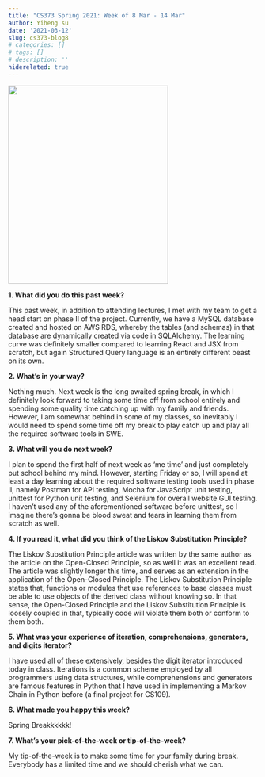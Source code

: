 ```yaml
---
title: "CS373 Spring 2021: Week of 8 Mar - 14 Mar"
author: Yiheng su
date: '2021-03-12'
slug: cs373-blog8
# categories: []
# tags: []
# description: ''
hiderelated: true
---
```


![](/img/Headshot_cropped.jpg){width=80% height=400px}

**1. What did you do this past week?**

This past week, in addition to attending lectures, I met with my team to get a head start on phase II of the project. Currently, we have a MySQL database created and hosted on AWS RDS, whereby the tables (and schemas) in that database are dynamically created via code in SQLAlchemy. The learning curve was definitely smaller compared to learning React and JSX from scratch, but again Structured Query language is an entirely different beast on its own.

**2. What's in your way?**

Nothing much. Next week is the long awaited spring break, in which I definitely look forward to taking some time off from school entirely and spending some quality time catching up with my family and friends. However, I am somewhat behind in some of my classes, so inevitably I would need to spend some time off my break to play catch up and play all the required software tools in SWE.

**3. What will you do next week?**

I plan to spend the first half of next week as 'me time' and just completely put school behind my mind. However, starting Friday or so, I will spend at least a day learning about the required software testing tools used in phase II, namely Postman for API testing, Mocha for JavaScript unit testing, unittest for Python unit testing, and Selenium for overall website GUI testing. I haven't used any of the aforementioned software before unittest, so I imagine there's gonna be blood sweat and tears in learning them from scratch as well.

**4. If you read it, what did you think of the Liskov Substitution Principle?**

The Liskov Substitution Principle article was written by the same author as the article on the Open-Closed Principle, so as well it was an excellent read. The article was slightly longer this time, and serves as an extension in the application of the Open-Closed Principle. The Liskov Substitution Principle states that, functions or modules that use references to base classes must be able to use objects of the derived class without knowing so. In that sense, the Open-Closed Principle and the Liskov Substitution Principle is loosely coupled in that, typically code will violate them both or conform to them both.

**5. What was your experience of iteration, comprehensions, generators, and digits iterator?**

I have used all of these extensively, besides the digit iterator introduced today in class. Iterations is a common scheme employed by all programmers using data structures, while comprehensions and generators are famous features in Python that I have used in implementing a Markov Chain in Python before (a final project for CS109).

**6. What made you happy this week?**

Spring Breakkkkkk!

**7. What's your pick-of-the-week or tip-of-the-week?**

My tip-of-the-week is to make some time for your family during break. Everybody has a limited time and we should cherish what we can. 


